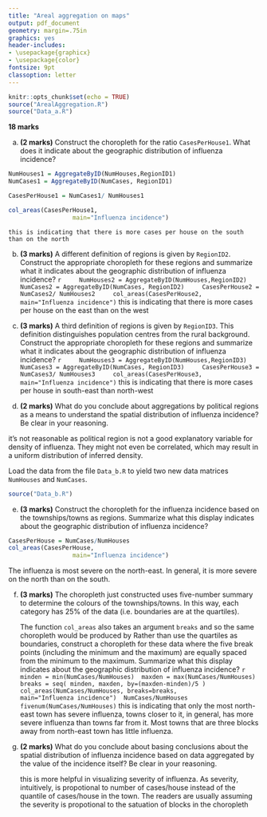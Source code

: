 ```yaml
---
title: "Areal aggregation on maps"
output: pdf_document
geometry: margin=.75in
graphics: yes
header-includes:
- \usepackage{graphicx}
- \usepackage{color}
fontsize: 9pt
classoption: letter
---
```


```r
knitr::opts_chunk$set(echo = TRUE)
source("ArealAggregation.R")
source("Data_a.R")
```

**18 marks**

a. **(2 marks)** Construct the choropleth for the ratio `CasesPerHouse1`.  What does it indicate about the geographic distribution of influenza incidence?
```r
NumHouses1 = AggregateByID(NumHouses,RegionID1)
NumCases1 = AggregateByID(NumCases, RegionID1)

CasesPerHouse1 = NumCases1/ NumHouses1

col_areas(CasesPerHouse1, 
                  main="Influenza incidence")
```
    this is indicating that there is more cases per house on the south than on the north 




b. **(3 marks)** A different definition of regions  is given by `RegionID2`. 
Construct the appropriate choropleth for these regions and summarize what it indicates about the geographic distribution of influenza incidence?
    ```r
    NumHouses2 = AggregateByID(NumHouses,RegionID2)
    NumCases2 = AggregateByID(NumCases, RegionID2)
    CasesPerHouse2 = NumCases2/ NumHouses2
    col_areas(CasesPerHouse2, 
                  main="Influenza incidence")
    ```
    this is indicating that there is more cases per house on the east than on the west
    
    
c. **(3 marks)**  A third definition of  regions  is given by `RegionID3`.  This definition distinguishes population centres from the rural background. Construct the appropriate choropleth for these regions and summarize what it indicates about the geographic distribution of influenza incidence?
    ```r
    NumHouses3 = AggregateByID(NumHouses,RegionID3)
    NumCases3 = AggregateByID(NumCases, RegionID3)
    CasesPerHouse3 = NumCases3/ NumHouses3
    col_areas(CasesPerHouse3, 
                  main="Influenza incidence")
    ```
    this is indicating that there is more cases per house in south-east than north-west
    
    
    
d. **(2 marks)**  What do you conclude about aggregations by political regions as a means to understand the spatial distribution of influenza incidence?  Be clear in your reasoning.

it's not reasonable as political region is not a good explanatory variable for density of influenza. They might not even be correlated, which may result in a uniform distribution of inferred density.
    
Load the data from the file `Data_b.R` to yield two new data matrices `NumHouses` and `NumCases`.  
```r
source("Data_b.R")
```
    
e. **(3 marks)** Construct the choropleth for the influenza incidence based on the townships/towns as regions.  Summarize what this display indicates about the geographic distribution of influenza incidence? 
```r
CasesPerHouse = NumCases/NumHouses
col_areas(CasesPerHouse, 
                  main="Influenza incidence")
```
The influenza is most severe on the north-east. In general, it is more severe on the north than on the south.

    
f. **(3 marks)**  The choropleth just constructed uses five-number summary to determine the colours of the townships/towns.  In this way, each category has 25\% of the data (i.e. boundaries are at the quartiles).  
    
    The function `col_areas` also takes an argument `breaks` and so the same choropleth would be produced by
    Rather than use the quartiles as boundaries, construct a choropleth for these data where the five break points (including the minimum and the maximum) are equally spaced from the minimum to the maximum. 
    Summarize what this display indicates about the geographic distribution of influenza incidence? 
    ```r
    minden = min(NumCases/NumHouses)
    maxden = max(NumCases/NumHouses)
    breaks = seq( minden, maxden, by=(maxden-minden)/5 )
    col_areas(NumCases/NumHouses, breaks=breaks, 
                  main="Influenza incidence")
    NumCases/NumHouses
    fivenum(NumCases/NumHouses)
    ```
    this is indicating that only the most north-east town has severe influenza, towns closer to it, in general, has more severe influenza than towns far from it. Most towns that are three blocks away from north-east town has little influenza.
    
    
g. **(2 marks)** What do you conclude about basing conclusions about the spatial distribution of influenza incidence based on data aggregated by the value of the incidence itself?  Be clear in your reasoning.

    this is more helpful in visualizing severity of influenza. As severity, intuitively, is propotional to number of cases/house instead of the quantile of cases/house in the town. The readers are usually assuming the severity is propotional to the satuation of blocks in the choropleth 


